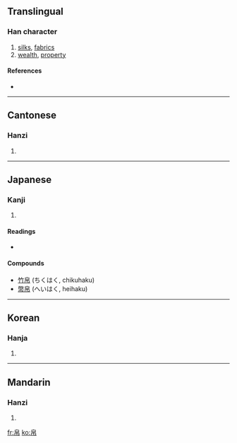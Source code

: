 ==Translingual==

===Han character===
{{Han char|rn=50|rad=巾|as=05|sn=8|four=2622<sub>7</sub>|canj=竹日中月 (HALB)}}

# [[silks]], [[fabrics]]
# [[wealth]], [[property]]

====References====
* {{Han ref|kx=0330.070|dkj=08855|dj=0635.260|hdz=10734.060|uh=5E1B|ud=24091|bh=A9AD|bd=43437}}

----

==Cantonese==

===Hanzi===
{{yue-hanzi|jyut=|y=baak6}}

# {{defn|Cantonese}}

----

==Japanese==

===Kanji===
{{ja-kanji|grade=|rs=巾05}}

# {{defn|Japanese}}

====Readings====
* {{ja-readings|on=[[はく]] (haku)|kun=[[きぬ]] (kinu)}}

====Compounds====
* [[竹帛]] (ちくはく, chikuhaku)
* [[幣帛]] (へいはく, heihaku)

----

==Korean==

===Hanja===
{{ko-hanja|hangeul=백|rv=baek|mr=paek}}

# {{defn|Korean}}

----

==Mandarin==

===Hanzi===
{{cmn-hanzi|pin=[[bó]] ([[bo2]])|wg=po<sup>2</sup>}}

# {{defn|Mandarin}}

[[fr:帛]]
[[ko:帛]]
